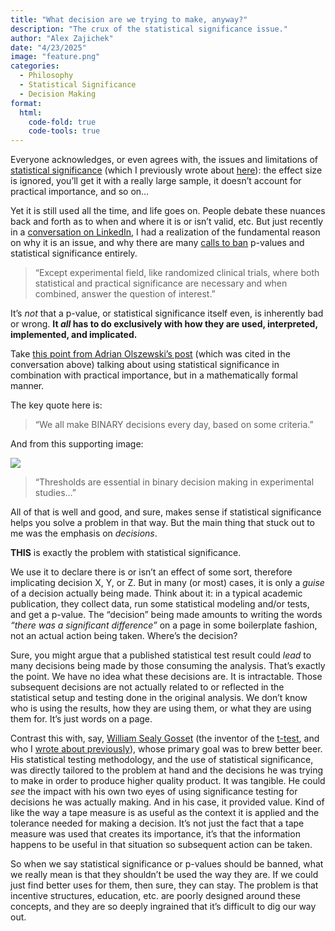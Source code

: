 ```yaml
---
title: "What decision are we trying to make, anyway?"
description: "The crux of the statistical significance issue."
author: "Alex Zajichek"
date: "4/23/2025"
image: "feature.png"
categories:
  - Philosophy
  - Statistical Significance
  - Decision Making
format:
  html:
    code-fold: true
    code-tools: true
---
```


Everyone acknowledges, or even agrees with, the issues and limitations of [statistical significance](https://www.ncbi.nlm.nih.gov/books/NBK459346/#:~:text=A%20study%20is%20statistically%20significant,not%20a%20statistically%20significant%20result.) (which I previously wrote about [here](https://www.zajichekstats.com/post/statistical-significance-is-insignificant/)): the effect size is ignored, you'll get it with a really large sample, it doesn't account for practical importance, and so on...

Yet it is still used all the time, and life goes on. People debate these nuances back and forth as to when and where it is or isn't valid, etc. But just recently in a [conversation on LinkedIn](https://www.linkedin.com/feed/update/urn:li:activity:7319500623299653633?commentUrn=urn%3Ali%3Acomment%3A%28activity%3A7319500623299653633%2C7319674842163621888%29&dashCommentUrn=urn%3Ali%3Afsd_comment%3A%287319674842163621888%2Curn%3Ali%3Aactivity%3A7319500623299653633%29), I had a realization of the fundamental reason on why it is an issue, and why there are many [calls to ban](https://www.tandfonline.com/doi/full/10.1080/00031305.2016.1154108#d1e167) p-values and statistical significance entirely. 

> "Except experimental field, like randomized clinical trials, where both statistical and practical significance are necessary and when combined, answer the question of interest."

It's _not_ that a p-value, or statistical significance itself even, is inherently bad or wrong. **It _all_ has to do exclusively with how they are used, interpreted, implemented, and implicated.**

Take [this point from Adrian Olszewski's post](https://www.linkedin.com/posts/adrianolszewski_how-to-combine-statistical-discernibility-activity-7310365190959632384-sNHs?utm_source=share&utm_medium=member_desktop&rcm=ACoAACwA1gEB29rAFO327bVy4fMmOqVeTbmsXA8) (which was cited in the conversation above) talking about using statistical significance in combination with practical importance, but in a mathematically formal manner.

The key quote here is:

> "We all make BINARY decisions every day, based on some criteria."

And from this supporting image:

![](adrian.png)

> "Thresholds are essential in binary decision making in experimental studies..."

All of that is well and good, and sure, makes sense if statistical significance helps you solve a problem in that way. But the main thing that stuck out to me was the emphasis on _decisions_. 

**THIS** is exactly the problem with statistical significance.

We use it to declare there is or isn't an effect of some sort, therefore implicating decision X, Y, or Z. But in many (or most) cases, it is only a _guise_ of a decision actually being made. Think about it: in a typical academic publication, they collect data, run some statistical modeling and/or tests, and get a p-value. The "decision" being made amounts to writing the words _"there was a significant difference"_ on a page in some boilerplate fashion, not an actual action being taken. Where's the decision? 

Sure, you might argue that a published statistical test result could _lead_ to many decisions being made by those consuming the analysis. That's exactly the point. We have no idea what these decisions are. It is intractable. Those subsequent decisions are not actually related to or reflected in the statistical setup and testing done in the original analysis. We don't know who is using the results, how they are using them, or what they are using them for. It's just words on a page.

Contrast this with, say, [William Sealy Gosset](https://en.wikipedia.org/wiki/William_Sealy_Gosset) (the inventor of the [t-test](https://en.wikipedia.org/wiki/Student%27s_t-test), and who I [wrote about previously](https://www.zajichekstats.com/post/on-the-creation-of-classical-statistics/)), whose primary goal was to brew better beer. His statistical testing methodology, and the use of statistical significance, was directly tailored to the problem at hand and the decisions he was trying to make in order to produce higher quality product. It was tangible. He could _see_ the impact with his own two eyes of using significance testing for decisions he was actually making. And in his case, it provided value. Kind of like the way a tape measure is as useful as the context it is applied and the tolerance needed for making a decision. It's not just the fact that a tape measure was used that creates its importance, it's that the information happens to be useful in that situation so subsequent action can be taken.

So when we say statistical significance or p-values should be banned, what we really mean is that they shouldn't be used the way they are. If we could just find better uses for them, then sure, they can stay. The problem is that incentive structures, education, etc. are poorly designed around these concepts, and they are so deeply ingrained that it's difficult to dig our way out.